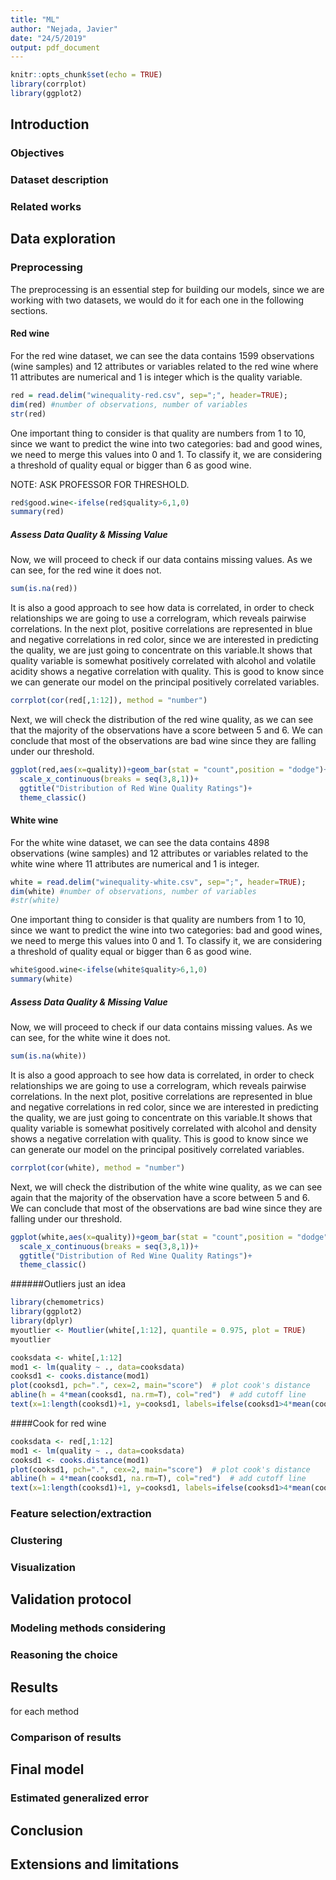 ---
title: "ML"
author: "Nejada, Javier"
date: "24/5/2019"
output: pdf_document
---

```{r setup, include=FALSE}
knitr::opts_chunk$set(echo = TRUE)
library(corrplot)
library(ggplot2)
```

## Introduction

### Objectives

### Dataset description

### Related works

## Data exploration


### Preprocessing
The  preprocessing  is  an  essential  step  for  building  our models, since we are working with two datasets, we would do it for each one in the following sections.

#### Red wine

For the red wine dataset, we can see the  data  contains  1599  observations  (wine  samples)  and 12 attributes or variables related to the red wine where 11 attributes are numerical and 1 is integer which is the quality variable. 

```{r read.redwine}
red = read.delim("winequality-red.csv", sep=";", header=TRUE);
dim(red) #number of observations, number of variables
str(red)
```

One important thing to consider is that quality are numbers from 1 to 10, since we want to predict the wine into two categories: bad and good wines, we need to merge this values into 0 and 1. To classify it, we are considering a threshold of quality equal or bigger than 6 as good wine.

NOTE: ASK PROFESSOR FOR THRESHOLD.
```{r read.makeCategoriesRed}
red$good.wine<-ifelse(red$quality>6,1,0)
summary(red)
```

#####  Assess Data Quality & Missing Value
Now, we will proceed to check if our data contains missing values. As we can see, for the red wine it does not.

```{r red.na}
sum(is.na(red))
```

It  is  also  a  good  approach  to  see  how  data  is  correlated, in  order   to  check  relationships  we   are  going  to   use  a correlogram,  which  reveals  pairwise  correlations.  In the next plot, positive correlations are represented in blue and negative correlations in red color, since we are interested in predicting the quality, we are just going to concentrate on this variable.It  shows  that  quality  variable  is  somewhat  positively  correlated  with  alcohol  and  volatile  acidity  shows  a  negative correlation with  quality.  This  is  good  to  know since we can generate our model on the principal positively correlated variables.

```{r red.correlation}
corrplot(cor(red[,1:12]), method = "number")
```

Next, we will check the distribution of the red wine quality, as we can see that the majority of the observations have a score between 5 and 6. We can conclude that most of the observations are bad wine since they are falling under our threshold.

```{r red.dist}
ggplot(red,aes(x=quality))+geom_bar(stat = "count",position = "dodge")+
  scale_x_continuous(breaks = seq(3,8,1))+
  ggtitle("Distribution of Red Wine Quality Ratings")+
  theme_classic()
```

#### White wine

For the white wine dataset, we can see the  data  contains  4898  observations  (wine  samples)  and 12 attributes or variables related to the white wine where 11 attributes are numerical and 1 is integer.

```{r read.whitewine}
white = read.delim("winequality-white.csv", sep=";", header=TRUE);
dim(white) #number of observations, number of variables
#str(white)
```

One important thing to consider is that quality are numbers from 1 to 10, since we want to predict the wine into two categories: bad and good wines, we need to merge this values into 0 and 1. To classify it, we are considering a threshold of quality equal or bigger than 6 as good wine.

```{r read.makeCategoriesWhite}
white$good.wine<-ifelse(white$quality>6,1,0)
summary(white)
```

#####  Assess Data Quality & Missing Value
Now, we will proceed to check if our data contains missing values. As we can see, for the white wine it does not.

```{r white.na}
sum(is.na(white))
```

It  is  also  a  good  approach  to  see  how  data  is  correlated, in  order   to  check  relationships  we   are  going  to   use  a correlogram,  which  reveals  pairwise  correlations.  In the next plot, positive correlations are represented in blue and negative correlations in red color, since we are interested in predicting the quality, we are just going to concentrate on this variable.It  shows  that  quality  variable  is  somewhat  positively  correlated  with  alcohol  and  density  shows  a  negative correlation with  quality.  This  is  good  to  know since we can generate our model on the principal positively correlated variables.

```{r white.correlation}
corrplot(cor(white), method = "number")
```

Next, we will check the distribution of the white wine quality, as we can see again that the majority of the observation have a score between 5 and 6. We can conclude that most of the observations are bad wine since they are falling under our threshold.
```{r white.dist}
ggplot(white,aes(x=quality))+geom_bar(stat = "count",position = "dodge")+
  scale_x_continuous(breaks = seq(3,8,1))+
  ggtitle("Distribution of Red Wine Quality Ratings")+
  theme_classic()
```
######Outliers just an idea

```{r white.Cookoutlier}
library(chemometrics)
library(ggplot2)
library(dplyr)
myoutlier <- Moutlier(white[,1:12], quantile = 0.975, plot = TRUE)
myoutlier

```

```{r white.Cookoutlier}
cooksdata <- white[,1:12]
mod1 <- lm(quality ~ ., data=cooksdata)
cooksd1 <- cooks.distance(mod1)
plot(cooksd1, pch=".", cex=2, main="score")  # plot cook's distance
abline(h = 4*mean(cooksd1, na.rm=T), col="red")  # add cutoff line
text(x=1:length(cooksd1)+1, y=cooksd1, labels=ifelse(cooksd1>4*mean(cooksd1, na.rm=T),names(cooksd1),""), col="red")  # add labels

```
####Cook for red wine

```{r white.Cookoutlier}
cooksdata <- red[,1:12]
mod1 <- lm(quality ~ ., data=cooksdata)
cooksd1 <- cooks.distance(mod1)
plot(cooksd1, pch=".", cex=2, main="score")  # plot cook's distance
abline(h = 4*mean(cooksd1, na.rm=T), col="red")  # add cutoff line
text(x=1:length(cooksd1)+1, y=cooksd1, labels=ifelse(cooksd1>4*mean(cooksd1, na.rm=T),names(cooksd1),""), col="blue")  # add labels

```

### Feature selection/extraction

### Clustering

### Visualization

## Validation protocol

### Modeling methods considering

### Reasoning the choice

## Results

for each method

### Comparison of results

## Final model

### Estimated generalized error

## Conclusion

## Extensions and limitations

